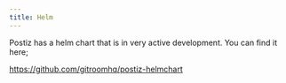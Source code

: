 ```yaml
---
title: Helm
---
```



<EarlyDoc />
<DockerDatabase />

Postiz has a helm chart that is in very active development. You can find it here;

https://github.com/gitroomhq/postiz-helmchart
